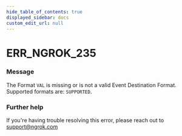 ```yaml
---
hide_table_of_contents: true
displayed_sidebar: docs
custom_edit_url: null
---
```



# ERR_NGROK_235

### Message

The Format `VAL` is missing or is not a valid Event Destination Format. Supported formats are: `SUPPORTED`.

### Further help

If you're having trouble resolving this error, please reach out to [support@ngrok.com](mailto:support@ngrok.com?subject=Help%20with%20ERR_NGROK_235)

<ErrorDetails error="err_ngrok_235" />
